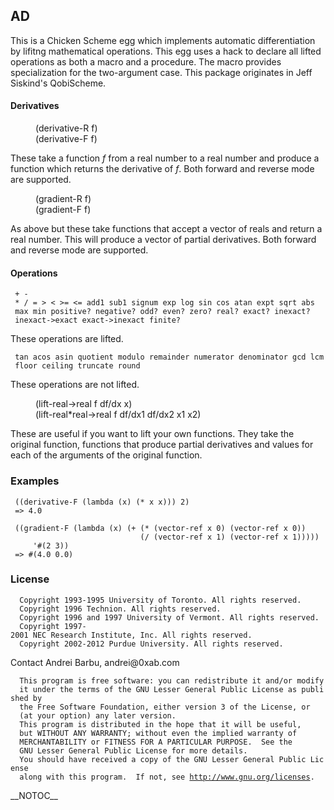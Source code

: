 
== AD ==

This is a Chicken Scheme egg which implements automatic
differentiation by lifitng mathematical operations. This egg uses a
hack to declare all lifted operations as both a macro and a
procedure. The macro provides specialization for the two-argument
case. This package originates in Jeff Siskind's QobiScheme.

==== Derivatives ====

:(derivative-R f)
:(derivative-F f)

These take a function ''f'' from a real number to a real number and
produce a function which returns the derivative of ''f''. Both forward
and reverse mode are supported.

:(gradient-R f)
:(gradient-F f)

As above but these take functions that accept a vector of reals and
return a real number.  This will produce a vector of partial
derivatives. Both forward and reverse mode are supported.

==== Operations ====

  + - * / = > < >= <= add1 sub1 signum exp log sin cos atan expt sqrt abs
  max min positive? negative? odd? even? zero? real? exact? inexact?
  inexact->exact exact->inexact finite?

These operations are lifted.

  tan acos asin quotient modulo remainder numerator denominator gcd lcm
  floor ceiling truncate round

These operations are not lifted.

:(lift-real->real f df/dx x)
:(lift-real*real->real f df/dx1 df/dx2 x1 x2)

These are useful if you want to lift your own functions. They take the
original function, functions that produce partial derivatives and
values for each of the arguments of the original function.

=== Examples ===

  ((derivative-F (lambda (x) (* x x))) 2)
  => 4.0

  ((gradient-F (lambda (x) (+ (* (vector-ref x 0) (vector-ref x 0))
                              (/ (vector-ref x 1) (vector-ref x 1)))))
      '#(2 3))
  => #(4.0 0.0)

=== License ===

   Copyright 1993-1995 University of Toronto. All rights reserved.
   Copyright 1996 Technion. All rights reserved.
   Copyright 1996 and 1997 University of Vermont. All rights reserved.
   Copyright 1997-2001 NEC Research Institute, Inc. All rights reserved.
   Copyright 2002-2012 Purdue University. All rights reserved.

Contact Andrei Barbu, andrei@0xab.com

   This program is free software: you can redistribute it and/or modify
   it under the terms of the GNU Lesser General Public License as published by
   the Free Software Foundation, either version 3 of the License, or
   (at your option) any later version.
   This program is distributed in the hope that it will be useful,
   but WITHOUT ANY WARRANTY; without even the implied warranty of
   MERCHANTABILITY or FITNESS FOR A PARTICULAR PURPOSE.  See the
   GNU Lesser General Public License for more details.
   You should have received a copy of the GNU Lesser General Public License
   along with this program.  If not, see http://www.gnu.org/licenses.
__NOTOC__
